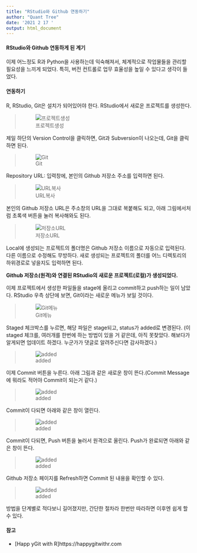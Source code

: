 ```yaml
---
title: "RStudio와 Github 연동하기"
author: "Quant Tree"
date: '2021 2 17 '
output: html_document
---
```


#### RStudio와 Github 연동하게 된 계기

이제 어느정도 R과 Python을 사용하는데 익숙해져서, 체계적으로 작업물들을 관리할 필요성을 느끼게 되었다.
특히, 버전 컨트롤로 업무 효율성을 높일 수 있다고 생각이 들었다.
  
#### 연동하기

R, RStudio, Git은 설치가 되어있어야 한다. RStudio에서 새로운 프로젝트를 생성한다.

>![프로젝트생성](https://github.com/Quant-Tree/blog/blob/main/r_and_git_01.PNG?raw=true)

제일 하단의 Version Control을 클릭하면, Git과 Subversion이 나오는데, Git을 클릭하면 된다.

>![Git](https://github.com/Quant-Tree/blog/blob/main/r_and_git_02.PNG?raw=true)

Repository URL: 입력창에, 본인의 Github 저장소 주소를 입력하면 된다.

>![URL복사](https://github.com/Quant-Tree/blog/blob/main/r_and_git_03.PNG?raw=true)

본인의 Github 저장소 URL은 주소창의 URL을 그대로 복붙해도 되고, 아래 그림에서처럼 초록색 버튼을 눌러 복사해와도 된다.

>![저장소URL](https://github.com/Quant-Tree/blog/blob/main/r_and_git_04.PNG?raw=true)

Local에 생성되는 프로젝트의 폴더명은 Github 저장소 이름으로 자동으로 입력된다. 다른 이름으로 수정해도 무방하다. 새로 생성되는 프로젝트의 폴더를 어느 디렉토리의 하위경로로 넣을지도 입력하면 된다. 


**Github 저장소(원격)와 연결된 RStudio의 새로운 프로젝트(로컬)가 생성되었다.**  


이제 프로젝트에서 생성한 파일들을 stage에 올리고 commit하고 push하는 일이 남았다. RStudio 우측 상단에 보면, Git이라는 새로운 메뉴가 보일 것이다.

>![Git메뉴](https://github.com/Quant-Tree/blog/blob/main/r_and_git_05.PNG?raw=true)

Staged 체크박스를 누르면, 해당 파일은 stage되고, status가 added로 변경된다. (이 staged 체크를, 여러개를 한번에 하는 방법이 있을 거 같은데, 아직 못찾았다. 해보다가 알게되면 업데이트 하겠다. 누군가가 댓글로 알려주신다면 감사하겠다.)

>![added](https://github.com/Quant-Tree/blog/blob/main/r_and_git_06.PNG?raw=true)

이제 Commit 버튼을 누른다. 아래 그림과 같은 새로운 창이 뜬다.(Commit Message에 뭐라도 적어야 Commit이 되는거 같다.)

>![added](https://github.com/Quant-Tree/blog/blob/main/r_and_git_07.PNG?raw=true)

Commit이 다되면 아래와 같은 창이 열린다.

>![added](https://github.com/Quant-Tree/blog/blob/main/r_and_git_08.PNG?raw=true)

Commit이 다되면, Push 버튼을 눌러서 원격으로 올린다. Push가 완료되면 아래와 같은 창이 뜬다.

>![added](https://github.com/Quant-Tree/blog/blob/main/r_and_git_09.PNG?raw=true)

Github 저장소 페이지를 Refresh하면 Commit 된 내용을 확인할 수 있다.

>![added](https://github.com/Quant-Tree/blog/blob/main/r_and_git_10.PNG?raw=true)


방법을 단계별로 적다보니 길어졌지만, 간단한 절차라 한번만 따라하면 이후엔 쉽게 할 수 있다.

#### 참고
- [Happ yGit with R]https://happygitwithr.com
